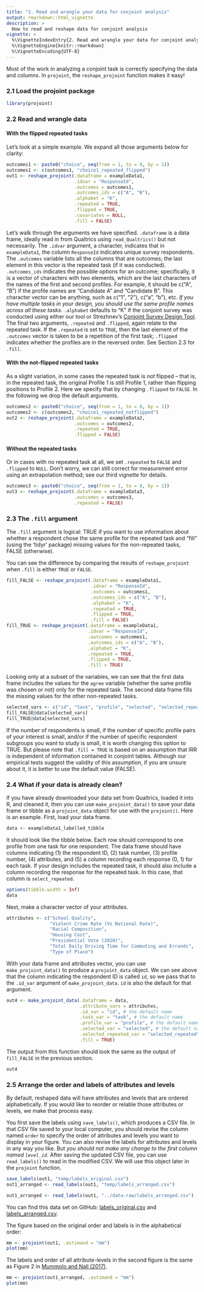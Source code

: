 ```yaml
---
title: "2. Read and wrangle your data for conjoint analysis"
output: rmarkdown::html_vignette
description: >
  How to read and reshape data for conjoint analysis
vignette: >
  %\VignetteIndexEntry{2. Read and wrangle your data for conjoint analysis}
  %\VignetteEngine{knitr::rmarkdown}
  %\VignetteEncoding{UTF-8}
---
```


Most of the work in analyzing a conjoint task is correctly specifying the data and columns. In `projoint`, the `reshape_projoint` function makes it easy!

### 2.1 Load the projoint package

```r
library(projoint)
```

### 2.2 Read and wrangle data

#### With the flipped repeated tasks

Let's look at a simple example. We expand all those arguments below for clarity:

```r
outcomes1 <- paste0("choice", seq(from = 1, to = 8, by = 1))
outcomes1 <- c(outcomes1, "choice1_repeated_flipped")
out1 <- reshape_projoint(.dataframe = exampleData1, 
                         .idvar = "ResponseId", 
                         .outcomes = outcomes1,
                         .outcomes_ids = c("A", "B"),
                         .alphabet = "K", 
                         .repeated = TRUE,
                         .flipped = TRUE, 
                         .covariates = NULL,
                         .fill = FALSE)
```

Let's walk through the arguments we have specified. `.dataframe` is a data frame, ideally read in from Qualtrics using `read_Qualtrics()` but not necessarily. The `.idvar` argument, a character, indicates that in `exampleData1`, the column `ResponseId` indicates unique survey respondents. The `.outcomes` variable lists all the columns that are outcomes; the last element in this vector is the repeated task (if it was conducted). `.outcomes_ids` indicates the possible options for an outcome; specifically, it is a vector of characters with two elements, which are the last characters of the names of the first and second profiles. For example, it should be c("A", "B") if the profile names are "Candidate A" and "Candidate B". This character vector can be anything, such as c("1", "2"), c("a", "b"), etc. *If you have multiple tasks in your design, you should use the same profile names across all these tasks*. `.alphabet` defaults to "K" if the conjoint survey was conducted using either our tool or Strezhnev's [Conjoint Survey Design Tool](https://github.com/astrezhnev/conjointsdt). The final two arguments, `.repeated` and `.flipped`, again relate to the repeated task. If the `.repeated` is set to `TRUE`, then the last element of the `.outcomes` vector is taken to be a repetition of the first task; `.flipped` indicates whether the profiles are in the reversed order. See Section 2.3 for `.fill`. 

#### With the not-flipped repeated tasks

As a slight variation, in some cases the repeated task is *not* flipped -- that is, in the repeated task, the original Profile 1 is still Profile 1, rather than flipping positions to Profile 2. Here we specify that by changing `.flipped` to `FALSE`. In the following we drop the default arguments.

```r
outcomes2 <- paste0("choice", seq(from = 1, to = 8, by = 1))
outcomes2 <- c(outcomes2, "choice1_repeated_notflipped")
out2 <- reshape_projoint(.dataframe = exampleData2, 
                         .outcomes = outcomes2,
                         .repeated = TRUE,
                         .flipped = FALSE)
```

#### Without the repeated tasks

Or in cases with no repeated task at all, we set `.repeated` to `FALSE` and  `.flipped` to `NULL`. Don't worry, we can still correct for measurement error using an extrapolation method; see our third vignette for details.

```r
outcomes3 <- paste0("choice", seq(from = 1, to = 8, by = 1))
out3 <- reshape_projoint(.dataframe = exampleData3, 
                         .outcomes = outcomes3,
                         .repeated = FALSE)
```


### 2.3 The `.fill` argument

The `.fill` argument is logical: TRUE if you want to use information about whether a respondent chose the same profile for the repeated task and "fill" (using the 'tidyr' package) missing values for the non-repeated tasks, FALSE (otherwise). 

You can see the difference by comparing the results of `reshape_projoint` when `.fill` is either `TRUE` or `FALSE`. 

```r
fill_FALSE <- reshape_projoint(.dataframe = exampleData1, 
                               .idvar = "ResponseId", 
                               .outcomes = outcomes1,
                               .outcomes_ids = c("A", "B"),
                               .alphabet = "K", 
                               .repeated = TRUE,
                               .flipped = TRUE, 
                               .fill = FALSE)
fill_TRUE <- reshape_projoint(.dataframe = exampleData1, 
                              .idvar = "ResponseId", 
                              .outcomes = outcomes1,
                              .outcomes_ids = c("A", "B"),
                              .alphabet = "K", 
                              .repeated = TRUE,
                              .flipped = TRUE, 
                              .fill = TRUE)
```
Looking only at a subset of the variables, we can see that the first data frame includes the values for the `agree` variable (whether the same profile was chosen or not) only for the repeated task. The second data frame fills the missing values for the other non-repeated tasks.

```r
selected_vars <- c("id", "task", "profile", "selected", "selected_repeated", "agree")
fill_FALSE@data[selected_vars]
fill_TRUE@data[selected_vars]
```

If the number of respondents is small, if the number of specific profile pairs of your interest is small, and/or if the number of specific respondent subgroups you want to study is small, it is worth changing this option to TRUE. But please note that `.fill = TRUE` is based on an assumption that IRR is independent of information contained in conjoint tables. Although our empirical tests suggest the validity of this assumption, if you are unsure about it, it is better to use the default value (FALSE).

### 2.4 What if your data is already clean?

If you have already downloaded your data set from Qualtrics, loaded it into R, and cleaned it, then you can use  `make_projoint_data()` to save your data frame or tibble as a `projoint_data` object for use with the `projoint()`. Here is an example. First, load your data frame. 
```r
data <- exampleData1_labelled_tibble
```


It should look like the tibble below. Each row should correspond to one profile from one task for one respondent. The data frame should have columns indicating (1) the respondent ID, (2) task number, (3) profile number, (4) attributes, and (5) a column recording each response (0, 1) for each task. If your design includes the repeated task, it should also include a column recording the response for the repeated task. In this case, that column is `select_repeated`.


```r
options(tibble.width = Inf)
data
```

Next, make a character vector of your attributes. 
```r
attributes <- c("School Quality",
                "Violent Crime Rate (Vs National Rate)",
                "Racial Composition",
                "Housing Cost",
                "Presidential Vote (2020)",
                "Total Daily Driving Time for Commuting and Errands",
                "Type of Place")
```

With your data frame and attributes vector, you can use `make_projoint_data()` to produce a `projoint_data` object. We can see above that the column indicating the respondent ID is called `id`, so we pass that to the `.id_var` argument of `make_projoint_data`. `id` is also the default for that argument.

```r
out4 <- make_projoint_data(.dataframe = data,
                           .attribute_vars = attributes, 
                           .id_var = "id", # the default name
                           .task_var = "task", # the default name
                           .profile_var = "profile", # the default name
                           .selected_var = "selected", # the default name
                           .selected_repeated_var = "selected_repeated", # the default is NULL
                           .fill = TRUE)
```

The output from this function should look the same as the output of `fill_FALSE` in the previous section.

```r
out4
```


### 2.5 Arrange the order and labels of attributes and levels

By default, reshaped data will have attributes and levels that are ordered alphabetically. If you would like to reorder or relable those attributes or levels, we make that process easy.

You first save the labels using `save_labels()`, which produces a CSV file. In that CSV file saved to your local computer, you should revise the column named `order` to specify the order of attributes and levels you want to display in your figure. You can also revise the labels for attributes and levels in any way you like. But *you should not make any change to the first column named `level_id`*. After saving the updated CSV file, you can use `read_labels()` to read in the modified CSV. We will use this object later in the  `projoint` function.

```r
save_labels(out1, "temp/labels_original.csv")
out1_arranged <- read_labels(out1, "temp/labels_arranged.csv")
```

```r
out1_arranged <- read_labels(out1, "../data-raw/labels_arranged.csv")
```

You can find this data set on GitHub: [labels_original.csv](https://github.com/yhoriuchi/projoint/blob/master/data-raw/labels_original.csv) and [labels_arranged.csv](https://github.com/yhoriuchi/projoint/blob/master/data-raw/labels_arranged.csv).

The figure based on the original order and labels is in the alphabetical order:
```r
mm <- projoint(out1, .estimand = "mm")
plot(mm)
```

The labels and order of all attribute-levels in the second figure is the same as Figure 2 in [Mummolo and Nall (2017)](https://doi.org/10.1086/687569).
```r
mm <- projoint(out1_arranged, .estimand = "mm")
plot(mm)
```




